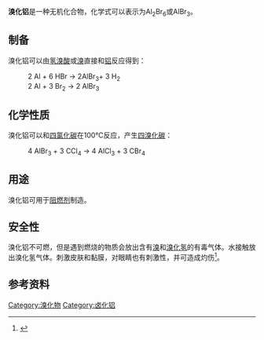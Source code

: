 {{expand|time=2017-12-24T17:29:43+00:00}}
{{lead section|time=2017-12-24T17:29:43+00:00}}
{{Chembox
|   ImageFile = Aluminium-bromide-3D-balls.png
<!-- | ImageSize = 200px -->
|   ImageName = 溴化铝
|   OtherNames = 溴化铝(III)<br />三溴化铝
| Section1 = {{Chembox Identifiers
|   CASNo = 7727-15-3
|   CASNo_Ref = {{cascite}}
|   CASOther = <br> 7784-27-2 (六水)
|   PubChem = 24409
|SMILES = BrAl1(Br)BrAl(Br)(Br)Br1
|   RTECS = BD0350000
  }}
| Section2 = {{Chembox Properties
|   Formula = Al<sub>2</sub>Br<sub>6</sub><br />AlBr<sub>3</sub>
|   MolarMass = 266.72 g/mol
|   Appearance = 白色或淡黄色
|   Density = 3.205 g/cm<sup>3</sup>
|   Solubility = 可溶
|   SolubleOther = [[甲醇|甲醇]]、[[乙醚|乙醚]]，微溶于[[丙酮|丙酮]]
|   MeltingPt = 97.8℃
|   BoilingPt = 265℃
  }}
| Section7 = {{Chembox Hazards
|   EUClass = 
|   NFPA-H = 3
|   NFPA-R = 1
|   NFPA-F = 1
|   LD50 = 1598 mg/kg （大鼠，口）
  }}
| Section8 = {{Chembox Related
|   OtherAnions = [[氯化铝|氯化铝]]<br /> [[碘化铝|碘化铝]]
|   OtherCations = [[溴化铟|溴化铟]]
|   OtherCpds = [[溴化铁|溴化铁]]
  }}
}}
'''溴化铝'''是一种无机化合物，化学式可以表示为Al<sub>2</sub>Br<sub>6</sub>或AlBr<sub>3</sub>。
==制备==
溴化铝可以由[[氢溴酸|氢溴酸]]或[[溴|溴]]直接和[[铝|铝]]反应得到：
:2 Al + 6 HBr → 2AlBr<sub>3 </sub>+ 3 H<sub>2</sub>
:2 Al + 3 Br<sub>2</sub> → 2 AlBr<sub>3</sub>
==化学性质 ==
溴化铝可以和[[四氯化碳|四氯化碳]]在100℃反应，产生[[四溴化碳|四溴化碳]]：
: 4 AlBr<sub>3</sub> + 3 CCl<sub>4</sub>  → 4 AlCl<sub>3</sub> + 3 CBr<sub>4</sub>

==用途==
溴化铝可用于[[阻燃剂|阻燃剂]]制造。
==安全性==
溴化铝不可燃，但是遇到燃烧的物质会放出含有[[溴|溴]]和[[溴化氢|溴化氢]]的有毒气体。水接触放出溴化氢气体。刺激皮肤和黏膜，对眼睛也有刺激性，并可造成灼伤<ref>{{PDFlink|[http://www.st.rim.or.jp/~shw/MSDS/01157136.pdf 製品安全データシート（昭和化学株式会社）]}}</ref>。

==参考资料==
{{Reflist}}
{{Authority control}}
{{溴化物}}
{{鋁化合物}}
[[Category:溴化物|Category:溴化物]]
[[Category:卤化铝|Category:卤化铝]]